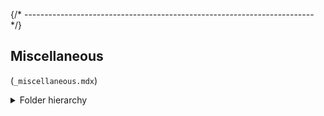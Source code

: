 


{/* ------------------------------------------------------------------------ */}

## Miscellaneous

(`_miscellaneous.mdx`)

<details>
<summary>Folder hierarchy</summary>

After install, the package creates a folder hierarchy like the following
(only the first two depth levels are shown):

{% assign platforms_array = platforms | split: "," %}

{% assign names_array = "" | split: "" %}

{% for platform in platforms_array %}
  {% if platform == "win32-x64" %}{% assign names_array = names_array | concat: "Windows" %}{% endif %}
  {% if platform == "darwin-x64" or platform == "darwin-arm64" %}{% assign names_array = names_array | concat: "macOS" %}{% endif %}
  {% if platform == "linux-x64" or platform == "linux-arm64" or platform == "linux-arm" %}{% assign names_array = names_array | concat: "GNU/Linux" %}{% endif %}
{% endfor %}

{% assign names_array = names_array | uniq %}

<Tabs groupId="operating-systems">
{% for name in names_array %}

{% if name == "Windows" %}
<TabItem value="windows" label="Windows" default>

<CodeBlock language="console"> {
`C:\> tree /f %USERPROFILE%\\AppData\\Roaming\\xPacks\\@xpack-dev-tools\\{{appLcName}}\\${customField('upstreamVersion')}-${customField('xpackSubversion')}.${customField('npmSubversion')}\\.content
Folder PATH listing
Volume serial number is B02D-925C
├── README.md
├── bin
TODO
`} </CodeBlock>

</TabItem>
{% endif %}

{% if name == "macOS" %}
<TabItem value="macos" label="macOS">

<CodeBlock language="console"> {
`$ tree -L 2 ~/Library/xPacks/\@xpack-dev-tools/{{appLcName}}/${customField('upstreamVersion')}-${customField('xpackSubversion')}.${customField('npmSubversion')}/.content/
/Users/ilg/Library/xPacks/\@xpack-dev-tools/{{appLcName}}/${customField('upstreamVersion')}-${customField('xpackSubversion')}.${customField('npmSubversion')}/.content/
├── README.md
├── bin
TODO
`} </CodeBlock>

</TabItem>
{% endif %}

{% if name == "GNU/Linux" %}
<TabItem value="linux" label="GNU/Linux">

<CodeBlock language="console"> {
`$ tree -L 2 ~/.local/xPacks/\@xpack-dev-tools/{{appLcName}}/${customField('upstreamVersion')}-${customField('xpackSubversion')}.${customField('npmSubversion')}/.content/
/home/ilg/.local/xPacks/\@xpack-dev-tools/{{appLcName}}/${customField('upstreamVersion')}-${customField('xpackSubversion')}.${customField('npmSubversion')}/.content/
├── README.md
├── bin
TODO
`} </CodeBlock>

</TabItem>
{% endif %}

{% endfor %}
</Tabs>

</details>
